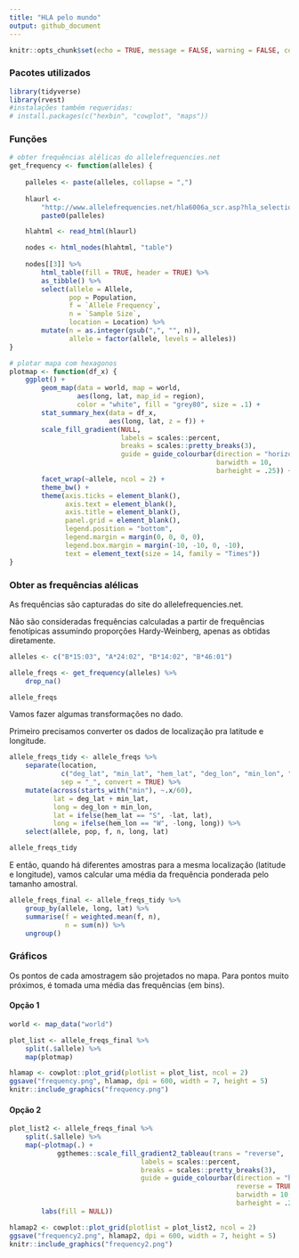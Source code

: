 ```yaml
---
title: "HLA pelo mundo"
output: github_document
---
```


```r
knitr::opts_chunk$set(echo = TRUE, message = FALSE, warning = FALSE, comment = "")
```


### Pacotes utilizados

```r
library(tidyverse)
library(rvest)
#instalações também requeridas: 
# install.packages(c("hexbin", "cowplot", "maps"))
```


### Funções

```r
# obter frequências alélicas do allelefrequencies.net
get_frequency <- function(alleles) {
    
    palleles <- paste(alleles, collapse = ",")
    
    hlaurl <- 
        "http://www.allelefrequencies.net/hla6006a_scr.asp?hla_selection=" %>%
        paste0(palleles)

    hlahtml <- read_html(hlaurl)

    nodes <- html_nodes(hlahtml, "table")
    
    nodes[[3]] %>%
        html_table(fill = TRUE, header = TRUE) %>%
        as_tibble() %>%
        select(allele = Allele, 
               pop = Population, 
               f = `Allele Frequency`,
               n = `Sample Size`,
               location = Location) %>%
        mutate(n = as.integer(gsub(",", "", n)),
               allele = factor(allele, levels = alleles))
}

# plotar mapa com hexagonos
plotmap <- function(df_x) {
    ggplot() +
        geom_map(data = world, map = world,
                 aes(long, lat, map_id = region),
                 color = "white", fill = "grey80", size = .1) +
        stat_summary_hex(data = df_x, 
                         aes(long, lat, z = f)) +
        scale_fill_gradient(NULL,
                            labels = scales::percent,
                            breaks = scales::pretty_breaks(3),
                            guide = guide_colourbar(direction = "horizontal",
                                                    barwidth = 10,
                                                    barheight = .25)) +
        facet_wrap(~allele, ncol = 2) +
        theme_bw() +
        theme(axis.ticks = element_blank(),
              axis.text = element_blank(),
              axis.title = element_blank(),
              panel.grid = element_blank(),
              legend.position = "bottom",
              legend.margin = margin(0, 0, 0, 0),
              legend.box.margin = margin(-10, -10, 0, -10),
              text = element_text(size = 14, family = "Times"))
}
```

### Obter as frequências alélicas

As frequências são capturadas do site do allelefrequencies.net.

Não são consideradas frequências calculadas a partir de frequências fenotípicas assumindo proporções Hardy-Weinberg, apenas as obtidas diretamente. 

```r
alleles <- c("B*15:03", "A*24:02", "B*14:02", "B*46:01")

allele_freqs <- get_frequency(alleles) %>%
    drop_na()

allele_freqs
```

Vamos fazer algumas transformações no dado.

Primeiro precisamos converter os dados de localização pra latitude e longitude.

```r
allele_freqs_tidy <- allele_freqs %>%
    separate(location, 
             c("deg_lat", "min_lat", "hem_lat", "deg_lon", "min_lon", "hem_lon"), 
             sep = "_", convert = TRUE) %>%
    mutate(across(starts_with("min"), ~.x/60),
           lat = deg_lat + min_lat,
           long = deg_lon + min_lon,
           lat = ifelse(hem_lat == "S", -lat, lat),
           long = ifelse(hem_lon == "W", -long, long)) %>%
    select(allele, pop, f, n, long, lat)

allele_freqs_tidy
```

E então, quando há diferentes amostras para a mesma localização (latitude e longitude), vamos calcular uma média da frequência ponderada pelo tamanho amostral.

```r
allele_freqs_final <- allele_freqs_tidy %>%
    group_by(allele, long, lat) %>%
    summarise(f = weighted.mean(f, n),
              n = sum(n)) %>%
    ungroup()
```

### Gráficos

Os pontos de cada amostragem são projetados no mapa. Para pontos muito próximos, é tomada uma média das frequências (em bins).

#### Opção 1

```r
world <- map_data("world")

plot_list <- allele_freqs_final %>%
    split(.$allele) %>%
    map(plotmap)

hlamap <- cowplot::plot_grid(plotlist = plot_list, ncol = 2)
ggsave("frequency.png", hlamap, dpi = 600, width = 7, height = 5)
knitr::include_graphics("frequency.png")
```

#### Opção 2

```r
plot_list2 <- allele_freqs_final %>%
    split(.$allele) %>%
    map(~plotmap(.) + 
            ggthemes::scale_fill_gradient2_tableau(trans = "reverse",
                                 labels = scales::percent,
                                 breaks = scales::pretty_breaks(3),
                                 guide = guide_colourbar(direction = "horizontal",
                                                         reverse = TRUE,
                                                         barwidth = 10,
                                                         barheight = .25)) +
        labs(fill = NULL))

hlamap2 <- cowplot::plot_grid(plotlist = plot_list2, ncol = 2)
ggsave("frequency2.png", hlamap2, dpi = 600, width = 7, height = 5)
knitr::include_graphics("frequency2.png")
```


